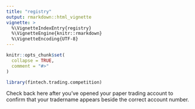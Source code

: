 ```yaml
---
title: "registry"
output: rmarkdown::html_vignette
vignette: >
  %\VignetteIndexEntry{registry}
  %\VignetteEngine{knitr::rmarkdown}
  %\VignetteEncoding{UTF-8}
---
```


```r
knitr::opts_chunk$set(
  collapse = TRUE,
  comment = "#>"
)
```

```r
library(fintech.trading.competition)
```


Check back here after you've opened your paper trading account to confirm that
your tradername appears beside the correct account number.
